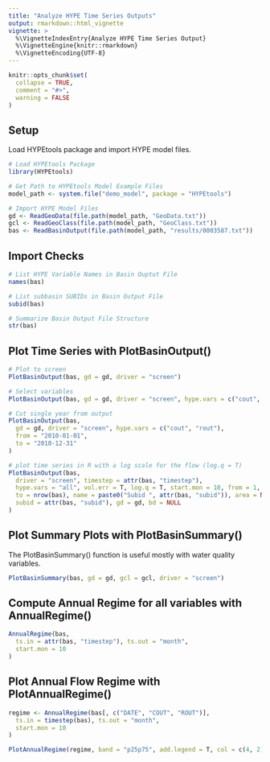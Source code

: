 ```yaml
---
title: "Analyze HYPE Time Series Outputs"
output: rmarkdown::html_vignette
vignette: >
  %\VignetteIndexEntry{Analyze HYPE Time Series Output}
  %\VignetteEngine{knitr::rmarkdown}
  %\VignetteEncoding{UTF-8}
---
```


```r
knitr::opts_chunk$set(
  collapse = TRUE,
  comment = "#>",
  warning = FALSE
)
```

## Setup
Load HYPEtools package and import HYPE model files.
```r
# Load HYPEtools Package
library(HYPEtools)

# Get Path to HYPEtools Model Example Files
model_path <- system.file("demo_model", package = "HYPEtools")

# Import HYPE Model Files
gd <- ReadGeoData(file.path(model_path, "GeoData.txt"))
gcl <- ReadGeoClass(file.path(model_path, "GeoClass.txt"))
bas <- ReadBasinOutput(file.path(model_path, "results/0003587.txt"))
```

## Import Checks
```r
# List HYPE Variable Names in Basin Ouptut File
names(bas)

# List subbasin SUBIDs in Basin Output File
subid(bas)

# Summarize Basin Output File Structure
str(bas)
```

## Plot Time Series with PlotBasinOutput()
```r
# Plot to screen
PlotBasinOutput(bas, gd = gd, driver = "screen")

# Select variables
PlotBasinOutput(bas, gd = gd, driver = "screen", hype.vars = c("cout", "rout"))

# Cut single year from output
PlotBasinOutput(bas,
  gd = gd, driver = "screen", hype.vars = c("cout", "rout"),
  from = "2010-01-01",
  to = "2010-12-31"
)

# plot time series in R with a log scale for the flow (log.q = T)
PlotBasinOutput(bas,
  driver = "screen", timestep = attr(bas, "timestep"),
  hype.vars = "all", vol.err = T, log.q = T, start.mon = 10, from = 1,
  to = nrow(bas), name = paste0("Subid ", attr(bas, "subid")), area = NULL,
  subid = attr(bas, "subid"), gd = gd, bd = NULL
)
```

## Plot Summary Plots with PlotBasinSummary()
The PlotBasinSummary() function is useful mostly with water quality variables.
```r
PlotBasinSummary(bas, gd = gd, gcl = gcl, driver = "screen")
```

## Compute Annual Regime for all variables with AnnualRegime()
```r
AnnualRegime(bas,
  ts.in = attr(bas, "timestep"), ts.out = "month",
  start.mon = 10
)
```

## Plot Annual Flow Regime with PlotAnnualRegime()
```r
regime <- AnnualRegime(bas[, c("DATE", "COUT", "ROUT")],
  ts.in = timestep(bas), ts.out = "month",
  start.mon = 10
)

PlotAnnualRegime(regime, band = "p25p75", add.legend = T, col = c(4, 2))
```
